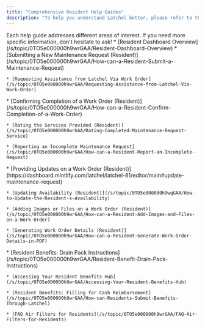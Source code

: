 ```yaml
---
title: "Comprehensive Resident Help Guides"
description: "To help you understand Latchel better, please refer to these guides:"
---
```


<Tip>
  Each help guide addresses different areas of interest. If you need more specific information, don't hesitate to ask!
</Tip>

<AccordionGroup>
  <Accordion title="Overview" defaultOpen={false} icon="bookmark" iconType="regular">
    * [Resident Dashboard Overview](/s/topic/0TO5e000000h9wrGAA/Resident-Dashboard-Overview)
  </Accordion>

  <Accordion title="Create or Submit Maintenance Request" defaultOpen={false} icon="bookmark" iconType="regular">
    * [Submitting a New Maintenance Request (Resident)](/s/topic/0TO5e000000h9wrGAA/How-can-a-Resident-Submit-a-Maintenance-Request)

    * [Requesting Assistance from Latchel Via Work Order](/s/topic/0TO5e000000h9wrGAA/Requesting-Assistance-from-Latchel-Via-Work-Order)
  </Accordion>

  <Accordion title="Confirm or Report Maintenance Request" defaultOpen={false} icon="bookmark" iconType="regular">
    * [Confirming Completion of a Work Order (Resident)](/s/topic/0TO5e000000h9wrGAA/How-can-a-Resident-Confirm-Completion-of-a-Work-Order)

    * [Rating the Services Provided (Resident)](/s/topic/0TO5e000000h9wrGAA/Rating-Completed-Maintenance-Request-Service)

    * [Reporting an Incomplete Maintenance Request](/s/topic/0TO5e000000h9wrGAA/How-can-a-Resident-Report-an-Incomplete-Request)
  </Accordion>

  <Accordion title="Update Maintenance Request" defaultOpen={false} icon="bookmark" iconType="regular">
    * [Providing Updates on a Work Order (Resident)](https://dashboard.mintlify.com/latchel/latchel-81/editor/main#update-maintenance-request)

    * [Updating Availability (Resident)](/s/topic/0TO5e000000h9wqGAA/How-to-Update-the-Resident-s-Availability)

    * [Adding Images or Files on a Work Order (Resident)](/s/topic/0TO5e000000h9wrGAA/How-can-a-Resident-Add-Images-and-Files-on-a-Work-Order)

    * [Generating Work Order Details (Resident)](/s/topic/0TO5e000000h9wrGAA/How-can-a-Resident-Generate-Work-Order-Details-in-PDF)
  </Accordion>

  <Accordion title="Resident Benefits" defaultOpen={false} icon="bookmark" iconType="regular">
    * [Resident Benefits: Drain Pack Instructions](/s/topic/0TO5e000000h9wrGAA/Resident-Benefit-Drain-Pack-Instructions)

    * [Accessing Your Resident Benefits Hub](/s/topic/0TO5e000000h9wrGAA/Accessing-Your-Resident-Benefits-Hub)

    * [Resident Benefits: Filling for Cash Reimbursement](/s/topic/0TO5e000000h9wrGAA/How-can-Residents-Submit-Benefits-Through-Latchel)

    * [FAQ Air Filters for Residents](/s/topic/0TO5e000000h9wrGAA/FAQ-Air-Filters-for-Residents)
  </Accordion>
</AccordionGroup>